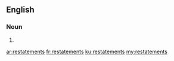 ==English==

===Noun===
{{head|en|plural}}

# {{plural of|restatement|lang=en}}

[[ar:restatements]]
[[fr:restatements]]
[[ku:restatements]]
[[my:restatements]]